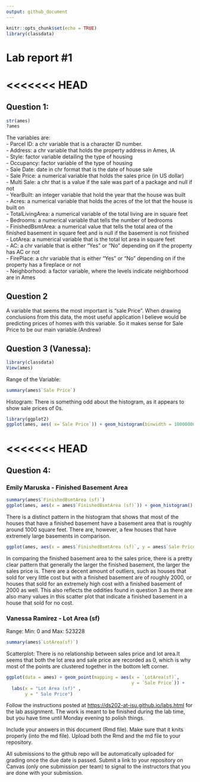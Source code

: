 ```yaml
---
output: github_document
---
```


<!-- README.md is generated from README.Rmd. Please edit the README.Rmd file -->

```r
knitr::opts_chunk$set(echo = TRUE)
library(classdata)
```

# Lab report #1

<<<<<<< HEAD
=======
## Question 1:

```r
str(ames)
?ames
```

The variables are:\
- Parcel ID: a chr variable that is a character ID number.\
- Address: a chr variable that holds the property address in Ames, IA\
- Style: factor variable detailing the type of housing\
- Occupancy: factor variable of the type of housing\
- Sale Date: date in chr format that is the date of house sale\
- Sale Price: a numerical variable that holds the sales price (in US dollar)\
- Multi Sale: a chr that is a value if the sale was part of a package and null if not\
- YearBuilt: an integer variable that hold the year that the house was built\
- Acres: a numerical variable that holds the acres of the lot that the house is built on\
- TotalLivingArea: a numerical variable of the total living are in square feet\
- Bedrooms: a numerical variable that tells the number of bedrooms\
- FinishedBsmtArea: a numerical value that tells the total area of the finished basement in square feet and is null if the basement is not finished\
- LotArea: a numerical variable that is the total lot area in square feet\
- AC: a chr variable that is either "Yes" or "No" depending on if the property has AC or not\
- FirePlace: a chr variable that is either "Yes" or "No" depending on if the property has a fireplace or not\
- Neighborhood: a factor variable, where the levels indicate neighborhood are in Ames

## Question 2

A variable that seems the most important is "sale Price". When drawing conclusions from this data, the most useful application I believe would be predicting prices of homes with this variable. So it makes sense for Sale Price to be our main variable.(Andrew)

## Question 3 (Vanessa):

```r
library(classdata)
View(ames)
```

Range of the Variable:

```r
summary(ames$`Sale Price`)
```

Histogram: There is something odd about the histogram, as it appears to show sale prices of 0s.

```r
library(ggplot2)
ggplot(ames, aes( x=`Sale Price`)) + geom_histogram(binwidth = 10000000)
```


<<<<<<< HEAD
=======
## Question 4:

### Emily Maruska - Finished Basement Area
```r
summary(ames$`FinishedBsmtArea (sf)`)
ggplot(ames, aes(x = ames$`FinishedBsmtArea (sf)`)) + geom_histogram()
```
There is a distinct pattern in the histogram that shows that most of the houses that have a finished basement have a basement area that is roughly around 1000 square feet. There are, however, a few houses that have extremely large basements in comparison.
```r
ggplot(ames, aes(x = ames$`FinishedBsmtArea (sf)`, y = ames$`Sale Price`)) + ylim(0, 1300000) + geom_point()
```  

In comparing the finished basement area to the sales price, there is a pretty clear pattern that generally the larger the finished basement, the larger the sales price is. There are a decent amount of outliers, such as houses that sold for very little cost but with a finished basement are of roughly 2000, or houses that sold for an extremely high cost with a finished basement of 2000 as well. This also reflects the oddities found in question 3 as there are also many values in this scatter plot that indicate a finished basement in a house that sold for no cost.  


### Vanessa Ramirez - Lot Area (sf)
Range: Min: 0 and Max: 523228  
```r
summary(ames$`LotArea(sf)`)
```

Scatterplot: 
There is no relationship between sales price and lot area.It seems that both the lot area
and sale price are recorded as 0, which is why most of the points are clustered together 
in the bottom left corner. 
```r
ggplot(data = ames) + geom_point(mapping = aes(x = `LotArea(sf)`, 
                                               y = `Sale Price`)) + 
  labs(x = "Lot Area (sf)" , 
       y = " Sale Price")
```

















Follow the instructions posted at <https://ds202-at-isu.github.io/labs.html> for the lab assignment. The work is meant to be finished during the lab time, but you have time until Monday evening to polish things.

Include your answers in this document (Rmd file). Make sure that it knits properly (into the md file). Upload both the Rmd and the md file to your repository.

All submissions to the github repo will be automatically uploaded for grading once the due date is passed. Submit a link to your repository on Canvas (only one submission per team) to signal to the instructors that you are done with your submission.
